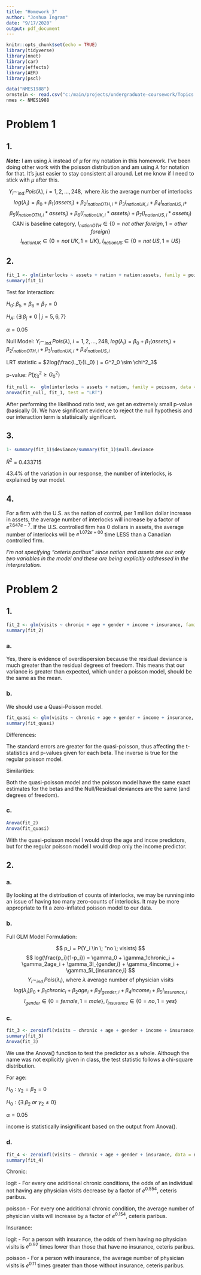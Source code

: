 ```yaml
---
title: "Homework_3"
author: "Joshua Ingram"
date: "9/17/2020"
output: pdf_document
---
```


```r
knitr::opts_chunk$set(echo = TRUE)
library(tidyverse)
library(nnet)
library(car)
library(effects)
library(AER)
library(pscl)

data("NMES1988")
ornstein <- read.csv("c:/main/projects/undergraduate-coursework/Topics in Statistical Inference for Data Science/Datasets/Ornstein.txt", sep="")
nmes <- NMES1988
```

# Problem 1

## 1.

***Note:*** I am using $\lambda$ instead of $\mu$ for my notation in this homework. I've been doing other work with the poisson distribution and am using $\lambda$ for notation for that. It's just easier to stay consistent all around. Let me know if I need to stick with $\mu$ after this.

$$
Y_i \sim_{ind.} Pois(\lambda), \; i = 1, 2,...,248, \text{ where } \lambda \text{is the average number of interlocks}
$$
$$
log(\lambda_i) = \beta_0 + \beta_1(assets_i) + \beta_2I_{nationOTH, i} + \beta_3I_{nationUK,i} + \beta_4I_{nationUS,i} +
$$
$$
\beta_5(I_{nationOTH, i} * assets_i) + \beta_6(I_{nationUK, i} * assets_i) + \beta_7(I_{nationUS, i} * assets_i)
$$
$$
\text{CAN is baseline category, } I_{nationOTH} \in \{0= not \; other \; foreign, 1=other \; foreign\}
$$
$$
I_{nationUK} \in \{0=not \; UK, 1=UK\}, \; I_{nationUS} \in \{0=not \; US, 1=US\}
$$


## 2.

```r
fit_1 <- glm(interlocks ~ assets + nation + nation:assets, family = poisson, data = ornstein)
summary(fit_1)
```

Test for Interaction:

$H_0: \; \beta_5 = \beta_6 = \beta_7 = 0$

$H_A: \; \{\exists \; \beta_{j} \neq 0 \; | \;  j = 5,6,7\}$

$\alpha = 0.05$

Null Model: $Y_i \sim_{ind.} Pois(\lambda), \; i = 1, 2,...,248, \; log(\lambda_i) = \beta_0 + \beta_1(assets_i) + \beta_2I_{nationOTH, i} + \beta_3I_{nationUK,i} + \beta_4I_{nationUS,i}$

LRT statistic = $2log(\frac{L_1}{L_0} ) = G^2_0 \sim \chi^2_3$

p-value: $P(\chi^2_{3} \geq G^2_0)$

```r
fit_null <-  glm(interlocks ~ assets + nation, family = poisson, data = ornstein)
anova(fit_null, fit_1, test = "LRT")
```

After performing the likelihood ratio test, we get an extremely small p-value (basically 0). We have significant evidence to reject the null hypothesis and our interaction term is statisically significant.

## 3.

```r
1- summary(fit_1)$deviance/summary(fit_1)$null.deviance
```

$R^2$ = 0.433715

43.4% of the variation in our response, the number of interlocks, is explained by our model.

## 4.

For a firm with the U.S. as the nation of control, per 1 million dollar increase in assets, the average number of interlocks will increase by a factor of $e^{7.647e-7}$. If the U.S. controlled firm has 0 dollars in assets, the average number of interlocks will be $e^{1.072e+00}$ time LESS than a Canadian controlled firm.

*I'm not specifying "ceteris paribus" since nation and assets are our only two variables in the model and these are being explicitly addressed in the interpretation.*

# Problem 2

## 1.

```r
fit_2 <- glm(visits ~ chronic + age + gender + income + insurance, family = poisson, data = nmes)
summary(fit_2)
```

### a.

Yes, there is evidence of overdispersion because the residual deviance is much greater than the residual degrees of freedom. This means that our variance is greater than expected, which under a poisson model, should be the same as the mean.

### b.

We should use a Quasi-Poisson model.

```r
fit_quasi <- glm(visits ~ chronic + age + gender + income + insurance, family = quasipoisson, data = nmes)
summary(fit_quasi)
```

Differences:

The standard errors are greater for the quasi-poisson, thus affecting the t-statistics and p-values given for each beta. The inverse is true for the regular poisson model.

Similarities:

Both the quasi-poisson model and the poisson model have the same exact estimates for the betas and the Null/Residual deviances are the same (and degrees of freedom). 

### c.

```r
Anova(fit_2)
Anova(fit_quasi)
```

With the quasi-poisson model I would drop the age and incoe predictors, but for the regular poisson model I would drop only the income predictor.

## 2.

### a.

By looking at the distribution of counts of interlocks, we may be running into an issue of having too many zero-counts of interlocks. It may be more appropriate to fit a zero-inflated poisson model to our data.

### b.

Full GLM Model Formulation:

$$
p_i = P(Y_i \in \; "no \; visists)
$$
$$
log(\frac{p_i}{1-p_i}) = \gamma_0 + \gamma_1chronic_i + \gamma_2age_i + \gamma_3I_{gender,i} + \gamma_4income_i + \gamma_5I_{insurance,i}
$$
$$
Y_i \sim_{ind.} Pois(\lambda_i), \; \text{where } \lambda \text{ average number of physician visits}
$$
$$
log(\lambda_i) \beta_0 + \beta_1chronic_i + \beta_2age_i + \beta_3I_{gender,i} + \beta_4income_i + \beta_5I_{insurance,i}
$$
$$
I_{gender} \in \{0=female, 1=male\}, \; I_{insurance} \in \{0=no, 1=yes\}
$$

### c.

```r
fit_3 <- zeroinfl(visits ~ chronic + age + gender + income + insurance, data = nmes)
summary(fit_3)
Anova(fit_3)
```

We use the Anova() function to test the predictor as a whole. Although the name was not explicitly given in class, the test statistic follows a chi-square distribution.

For age:

$H_0: \gamma_2 = \beta_2 = 0$

$H_0: \{\exists \; \beta_{2} \; or \; \gamma_2 \neq 0 \}$

$\alpha = 0.05$

income is statistically insignificant based on the output from Anova().

### d.

```r
fit_4 <- zeroinfl(visits ~ chronic + age + gender + insurance, data = nmes)
summary(fit_4)
```

Chronic:

logit - For every one additional chronic conditions, the odds of an individual not having any physician visits decrease by a factor of $e^{0.554}$, ceteris paribus.

poisson - For every one additional chronic condition, the average number of physician visits will increase by a factor of $e^{0.154}$, ceteris paribus.

Insurance:

logit - For a person with insurance, the odds of them having no physician visits is $e^{0.92}$ times lower than those that have no insurance, ceteris paribus.

poisson - For a person with insurance, the average number of physician visits is $e^{0.11}$ times greater than those without insurance, ceteris paribus.